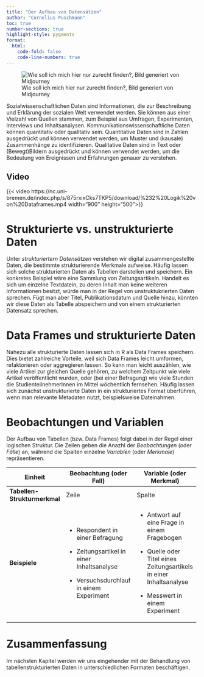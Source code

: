 ```yaml
---
title: "Der Aufbau von Datensätzen"
author: "Cornelius Puschmann"
toc: true
number-sections: true
highlight-style: pygments
format:
  html:
    code-fold: false
    code-line-numbers: true
---
```


![Wie soll ich mich hier nur zurecht finden?, Bild generiert von Midjourney](Bilder/zemkipatrick_comic_style_a_warehouse_full_with_packages_cyberpu_a4bce7b7-70ef-429d-aeb5-f12af768c1bd.png)

Sozialwissenschaftlichen Daten sind Informationen, die zur Beschreibung und Erklärung der sozialen Welt verwendet werden. Sie können aus einer Vielzahl von Quellen stammen, zum Beispiel aus Umfragen, Experimenten, Interviews und Inhaltsanalysen. Kommunikationswissenschaftliche Daten können quantitativ oder qualitativ sein. Quantitative Daten sind in Zahlen ausgedrückt und können verwendet werden, um Muster und (kausale) Zusammenhänge zu identifizieren. Qualitative Daten sind in Text oder (Bewegt)Bildern ausgedrückt und können verwendet werden, um die Bedeutung von Ereignissen und Erfahrungen genauer zu verstehen.

::: {.callout-note collapse="true" icon="false"}
## Video

{{< video https://nc.uni-bremen.de/index.php/s/875rxixCks7TKP5/download/%232%20Logik%20von%20Dataframes.mp4 width="900" height="500">}}
:::

# Strukturierte vs. unstrukturierte Daten

Unter *strukturiertern Datensätzen* verstehen wir digital zusammengestellte Daten, die bestimmte strukturierende Merkmale aufweise. Häufig lassen sich solche strukturierten Daten als Tabellen darstellen und speichern. Ein konkretes Beispiel wäre eine Sammlung von Zeitungsartikeln. Handelt es sich um einzelne Textdatein, zu deren Inhalt man keine weiteren Informationen besitzt, würde man in der Regel von unstruktukrierten Daten sprechen. Fügt man aber Titel, Publikationsdatum und Quelle hinzu, könnten wir diese Daten als Tabelle abspeichern und von einem strukturierten Datensatz sprechen.

# Data Frames und strukturierte Daten

Nahezu alle strukturierte Daten lassen sich in R als Data Frames speichern. Dies bietet zahlreiche Vorteile, weil sich Data Frames leicht umformen, refaktorieren oder aggregieren lassen. So kann man leicht auszählen, wie viele Artikel zur gleichen Quelle gehören, zu welchem Zeitpunkt wie viele Artikel veröffentlicht wurden, oder (bei einer Befragung) wie viele Stunden die StudienteilnehmerInnen im Mittel wöchentlich fernsehen. Häufig lassen sich zunächst unstrukturierte Daten in ein strukturiertes Format überführen, wenn man relevante Metadaten nutzt, beispielsweise Dateinahmen.

# Beobachtungen und Variablen

Der Aufbau von Tabellen (bzw. Data Frames) folgt dabei in der Regel einer logischen Struktur. Die Zeilen geben die Anazhl der *Beobachtungen* (oder *Fälle*) an, während die Spalten einzelne *Variablen* (oder *Merkmale*) repräsentieren.

+------------------------------+---------------------------------------------+----------------------------------------------------------------------+
| **Einheit**                  | Beobachtung (oder Fall)                     | Variable (oder Merkmal)                                              |
+==============================+=============================================+======================================================================+
| **Tabellen-Strukturmerkmal** | Zeile                                       | Spalte                                                               |
+------------------------------+---------------------------------------------+----------------------------------------------------------------------+
| **Beispiele**                | -   Respondent in einer Befragung           | -   Antwort auf eine Frage in einem Fragebogen                       |
|                              |                                             |                                                                      |
|                              | -   Zeitungsartikel in einer Inhaltsanalyse | -   Quelle oder Titel eines Zeitungsartikels in einer Inhaltsanalyse |
|                              |                                             |                                                                      |
|                              | -   Versuchsdurchlauf in einem Experiment   | -   Messwert in einem Experiment                                     |
+------------------------------+---------------------------------------------+----------------------------------------------------------------------+

# Zusammenfassung

Im nächsten Kapitel werden wir uns eingehender mit der Behandlung von tabellenstrukturierten Daten in unterschiedlichen Formaten beschäftigen.
